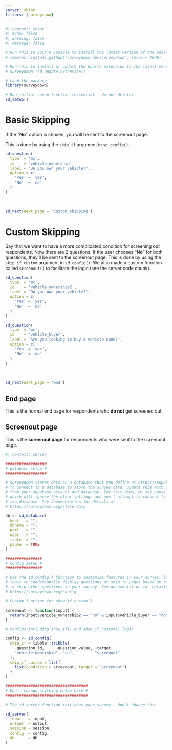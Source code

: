 ```yaml
---
server: shiny
filters: [surveydown]
---
```


```r
#| context: setup
#| echo: false
#| warning: false
#| message: false

# Run this in your R Console to install the latest version of the package:
# remotes::install_github("surveydown-dev/surveydown", force = TRUE)

# Run this to install or update the Quarto extension to the latest version:
# surveydown::sd_update_extension()

# Load the package
library(surveydown)

# Run initial setup function (essential - do not delete)
sd_setup()
```

::: {#basic_skipping .sd-page}

# Basic Skipping
 
If the "**No**" option is chosen, you will be sent to the screenout page.

This is done by using the `skip_if` argument in `sd_config()`.

```r
sd_question(
  type  = 'mc',
  id    = 'vehicle_ownership',
  label = "Do you own your vehicle?",
  option = c(
    'Yes' = 'yes',
    'No'  = 'no'
  )
)
```

<br>

```r
sd_next(next_page = 'custom_skipping')
```

:::

::: {#custom_skipping .sd-page}

# Custom Skipping
 
Say that we want to have a more complicated condition for screening out respondents. Now there are 2 questions. If the user chooses "**No**" for both questions, they'll be sent to the screenout page. This is done by using the `skip_if_custom` argument in `sd_config()`. We also made a custom function called `screenout()` to facilitate the logic (see the server code chunk).

```r
sd_question(
  type  = 'mc',
  id    = 'vehicle_ownership2',
  label = "Do you own your vehicle?",
  option = c(
    'Yes' = 'yes',
    'No'  = 'no'
  )
)

sd_question(
  type  = 'mc',
  id    = 'vehicle_buyer',
  label = "Are you looking to buy a vehicle soon?",
  option = c(
    'Yes' = 'yes',
    'No'  = 'no'
  )
)
```

<br>

```r
sd_next(next_page = 'end')
```

:::

::: {#end .sd-page}

## End page

This is the normal end page for respondents who **do not** get screened out.

:::

::: {#screenout .sd-page}

## Screenout page

This is the **screenout page** for respondents who were sent to the screenout page.

:::

```r
#| context: server

##################
# database setup #
##################

# surveydown stores data on a database that you define at https://supabase.com/
# To connect to a database to store the survey data, update this with details
# from your supabase account and database. For this demo, we set pause = TRUE
# which will ignore the other settings and won't attempt to connect to
# the database. See documentation for details at
# https://surveydown.org/store-data

db <- sd_database(
  host   = "",
  dbname = "",
  port   = "",
  user   = "",
  table  = "",
  pause  = TRUE
)

################
# config setup #
################

# Use the sd_config() function to customize features in your survey, like
# logic to conditionally display questions or skip to pages based on responses
# to skip other questions in your survey. See documentation for details at
# https://surveydown.org/config

# Custom function for show_if_custom()

screenout <- function(input) {
  return(input$vehicle_ownership2 == "no" & input$vehicle_buyer == "no")
}

# Configs including show_if() and show_if_custom() logic

config <- sd_config(
  skip_if = tibble::tribble(
    ~question_id,     ~question_value, ~target,
    "vehicle_ownership", "no",         "screenout"
  ),
  skip_if_custom = list(
    list(condition = screenout, target = "screenout")
  )
)

####################################
# Don't change anything below here #
####################################

# The sd_server function initiates your survey - don't change this

sd_server(
  input   = input,
  output  = output,
  session = session,
  config  = config,
  db      = db
)
```
